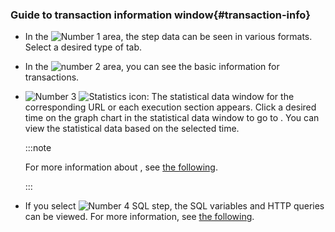 ### Guide to transaction information window{#transaction-info}

<ImgLang img='transaction-info-window.png' desc='transaction information' />

- In the ![Number 1](/img/number-01.png) area, the step data can be seen in various formats. Select a desired type of tab.

- In the ![number 2](/img/number-02.png) area, you can see the basic information for transactions.

- ![Number 3](/img/number-03.png) ![Statistics icon](/img/ic-static.svg): The statistical data window for the corresponding URL or each execution section appears. Click a desired time on the graph chart in the statistical data window to go to <Cmdname sid="side_statistics" className="uitext" />. You can view the statistical data based on the selected time.

  :::note

  For more information about <Cmdname sid="side_statistics" className="uitext" />, see [the following](analysis-apm-trs).

  :::

- If you select ![Number 4](/img/number-04.png) SQL step, the SQL variables and HTTP queries can be viewed. For more information, see [the following](#transaction-parameter).
